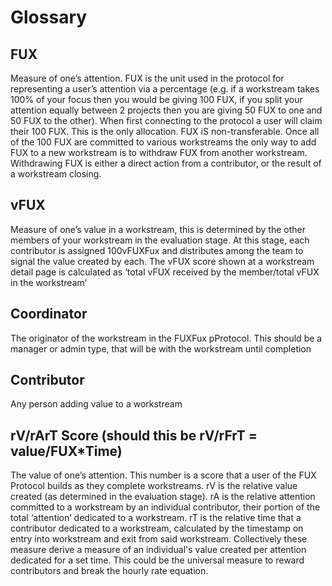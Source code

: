 # Glossary 

## FUX
Measure of one’s attention. FUX is the unit used in the protocol for representing a user’s attention via a percentage (e.g. if a workstream takes 100% of your focus then you would be giving 100 FUX, 
if you split your attention equally between 2 projects then you are giving 50 FUX to one and 50 FUX to the other). When first connecting to the protocol a user will claim their 100 FUX. 
This is the only allocation. FUX iS non-transferable. Once all of the 100 FUX are committed to various workstreams the only way to add FUX to a new workstream is to withdraw FUX from another workstream. 
Withdrawing FUX is either a direct action from a contributor, or the result of a workstream closing.

## vFUX
Measure of one’s value in a workstream, this is determined by the other members of your workstream in the evaluation stage. At this stage, each contributor is assigned 100vFUXFux and distributes among the team to signal the value created by each.
The vFUX score shown at a workstream detail page is calculated as ‘total vFUX received by the member/total vFUX in the workstream’

## Coordinator
The originator of the workstream in the FUXFux pProtocol. This should be a manager or admin type, that will be with the workstream until completion

## Contributor
Any person adding value to a workstream

## rV/rArT Score (should this be rV/rFrT = value/FUX*Time)
The value of one’s attention. This number is a score that a user of the FUX Protocol builds as they complete workstreams. rV is the relative value created (as determined in the evaluation stage). 
rA is the relative attention committed to a workstream by an individual contributor, their portion of the total ‘attention’ dedicated to a workstream. rT is the relative time that a contributor
dedicated to a workstream, calculated by the timestamp on entry into workstream and exit from said workstream. Collectively these measure derive a measure of an individual's value created per attention
dedicated for a set time. This could be the universal measure to reward contributors and break the hourly rate equation. 